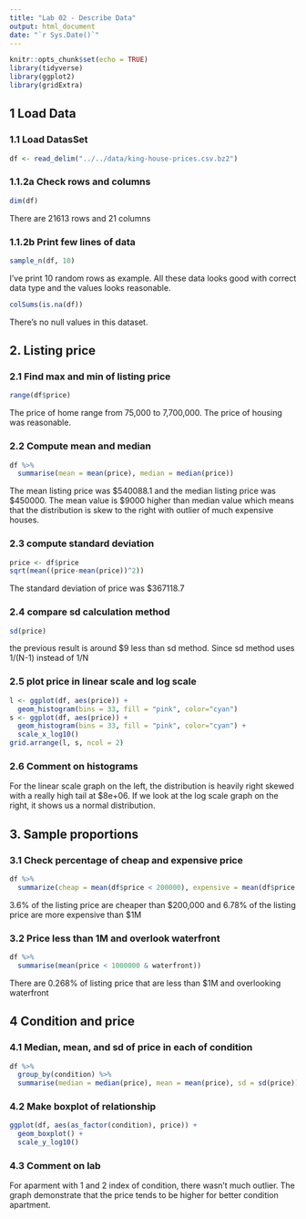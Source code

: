 ```yaml
---
title: "Lab 02 - Describe Data"
output: html_document
date: "`r Sys.Date()`"
---
```


```r
knitr::opts_chunk$set(echo = TRUE)
library(tidyverse)
library(ggplot2)
library(gridExtra)
```

## 1 Load Data
### 1.1 Load DatasSet
```r
df <- read_delim("../../data/king-house-prices.csv.bz2")
```

### 1.1.2a Check rows and columns
```r
dim(df)
```
There are 21613 rows and 21 columns

### 1.1.2b Print few lines of data
```r
sample_n(df, 10)
```
I've print 10 random rows as example. All these data looks good with correct data type and the values looks reasonable.

```r
colSums(is.na(df))
```
There's no null values in this dataset.

## 2. Listing price
### 2.1 Find max and min of listing price
```r
range(df$price)
```
The price of home range from 75,000 to 7,700,000. The price of housing was reasonable.

### 2.2 Compute mean and median
```r
df %>% 
  summarise(mean = mean(price), median = median(price))
```
The mean listing price was $540088.1 and the median listing price was $450000. The mean value is $9000 higher than median value which means that the distribution is skew to the right with outlier of much expensive houses.

### 2.3 compute standard deviation
```r
price <- df$price
sqrt(mean((price-mean(price))^2))
```
The standard deviation of price was $367118.7

### 2.4 compare sd calculation method
```r
sd(price)
```
the previous result is around $9 less than sd method. Since sd method uses 1/(N-1) instead of 1/N

### 2.5 plot price in linear scale and log scale
```r
l <- ggplot(df, aes(price)) +
  geom_histogram(bins = 33, fill = "pink", color="cyan") 
s <- ggplot(df, aes(price)) +
  geom_histogram(bins = 33, fill = "pink", color="cyan") +
  scale_x_log10()
grid.arrange(l, s, ncol = 2)
```

### 2.6 Comment on histograms
For the linear scale graph on the left, the distribution is heavily right skewed with a really high tail at $8e+06. If we look at the log scale graph on the right, it shows us a normal distribution.

## 3. Sample proportions
### 3.1 Check percentage of cheap and expensive price
```r
df %>% 
  summarize(cheap = mean(df$price < 200000), expensive = mean(df$price > 1000000))
```
3.6% of the listing price are cheaper than $200,000 and 6.78% of the listing price are more expensive than $1M

### 3.2 Price less than 1M and overlook waterfront
```r
df %>% 
  summarise(mean(price < 1000000 & waterfront))
```
There are 0.268% of listing price that are less than $1M and overlooking waterfront

## 4 Condition and price
### 4.1 Median, mean, and sd of price in each of condition
```r
df %>% 
  group_by(condition) %>% 
  summarise(median = median(price), mean = mean(price), sd = sd(price))
```
### 4.2 Make boxplot of relationship
```r
ggplot(df, aes(as_factor(condition), price)) +
  geom_boxplot() + 
  scale_y_log10()
```

### 4.3 Comment on lab
For aparment with 1 and 2 index of condition, there wasn't much outlier. The graph demonstrate that the price tends to be higher for better condition apartment. 


